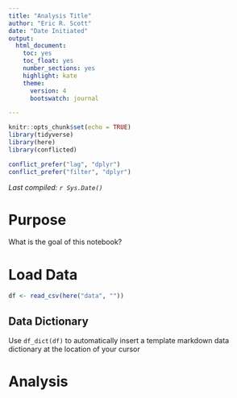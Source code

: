 ```yaml
---
title: "Analysis Title"
author: "Eric R. Scott"
date: "Date Initiated"
output: 
  html_document: 
    toc: yes
    toc_float: yes
    number_sections: yes
    highlight: kate
    theme:
      version: 4
      bootswatch: journal

---
```


```r
knitr::opts_chunk$set(echo = TRUE)
library(tidyverse)
library(here)
library(conflicted)

conflict_prefer("lag", "dplyr")
conflict_prefer("filter", "dplyr")
```

*Last compiled: `r Sys.Date()`*

# Purpose

What is the goal of this notebook?

# Load Data

```r
df <- read_csv(here("data", ""))
```

## Data Dictionary

Use `df_dict(df)` to automatically insert a template markdown data dictionary at the location of your cursor


# Analysis

